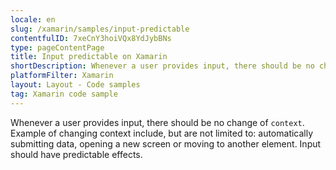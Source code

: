 ```yaml
---
locale: en
slug: /xamarin/samples/input-predictable
contentfulID: 7xeCnY3hoiVQx8YdJybBNs
type: pageContentPage
title: Input predictable on Xamarin
shortDescription: Whenever a user provides input, there should be no change of context.
platformFilter: Xamarin
layout: Layout - Code samples
tag: Xamarin code sample
---
```


Whenever a user provides input, there should be no change of `context`. Example of changing context include, but are not limited to: automatically submitting data, opening a new screen or moving to another element. Input should have predictable effects.

<CodeSample id="input-predictable" locale="en" platform="xamarin"/>